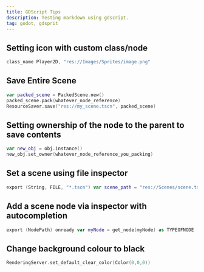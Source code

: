 ```yaml
---
title: GDScript Tips
description: Testing markdown using gdscript.
tag: godot, gdsprit
---
```


## Setting icon with custom class/node

```swift
class_name Player2D, "res://Images/Sprites/image.png"
```

## Save Entire Scene

```swift
var packed_scene = PackedScene.new()
packed_scene.pack(whatever_node_reference)
ResourceSaver.save("res://my_scene.tscn", packed_scene)
```

## Setting ownership of the node to the parent to save contents

```swift
var new_obj = obj.instance()
new_obj.set_owner(whatever_node_reference_you_packing)
```

## Set a scene using file inspector

```swift
export (String, FILE, "*.tscn") var scene_path = "res://Scenes/scene.tscn"
```

## Add a scene node via inspector with autocompletion

```swift
export (NodePath) onready var myNode = get_node(myNode) as TYPEOFNODE
```

## Change background colour to black

```swift
RenderingServer.set_default_clear_color(Color(0,0,0))
```
